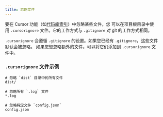 ```yaml
---
title: 忽略文件
---
```


要在 Cursor 功能（如[代码库索引](/context/codebase-indexing)）中忽略某些文件，您
可以在项目根目录中使用 `.cursorignore` 文件。它的工作方式与 `.gitignore` 对 git 的工作方式相同。

`.cursorignore` 会遵循 `.gitignore` 的设置。如果您已经有 `.gitignore`，这些文件默认会被忽略。
如果您想忽略额外的文件，可以将它们添加到 `.cursorignore` 文件中。

### `.cursorignore` 文件示例

```
# 忽略 `dist` 目录中的所有文件
dist/

# 忽略所有 `.log` 文件
*.log

# 忽略特定文件 `config.json`
config.json
```
